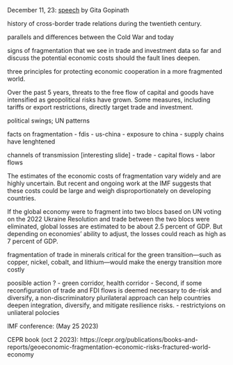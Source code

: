 December 11, 23: [speech](https://www.imf.org/en/News/Articles/2023/12/11/sp121123-cold-war-ii-preserving-economic-cooperation-amid-geoeconomic-fragmentation) by Gita Gopinath 

 history of cross-border trade relations during the twentieth century.

parallels and differences between the Cold War and today

signs of fragmentation that we see in trade and investment data so far and discuss the potential economic costs should the fault lines deepen.

three principles for protecting economic cooperation in a more fragmented world.



Over the past 5 years, threats to the free flow of capital and goods have intensified as geopolitical risks have grown. Some measures, including tariffs or export restrictions, directly target trade and investment.

political swings; UN patterns

facts on fragmentation
- fdis
- us-china
- exposure to china
- supply chains have lenghtened

channels of transmission [interesting slide]
- trade 
- capital flows
- labor flows



The estimates of the economic costs of fragmentation vary widely and are highly uncertain. But recent and ongoing work at the IMF suggests that these costs could be large and weigh disproportionately on developing countries.

If the global economy were to fragment into two blocs based on UN voting on the 2022 Ukraine Resolution and trade between the two blocs were eliminated, global losses are estimated to be about 2.5 percent of GDP. But depending on economies’ ability to adjust, the losses could reach as high as 7 percent of GDP. 

fragmentation of trade in minerals critical for the green transition—such as copper, nickel, cobalt, and lithium—would make the energy transition more costly


poosible action ?
- green corridor, health corridor
- Second, if some reconfiguration of trade and FDI flows is deemed necessary to de-risk and diversify, a non-discriminatory plurilateral approach can help countries deepen integration, diversify, and mitigate resilience risks.
- restrictyions on unliateral polocies

IMF conference: (May 25 2023)

CEPR book (oct 2 2023): https://cepr.org/publications/books-and-reports/geoeconomic-fragmentation-economic-risks-fractured-world-economy